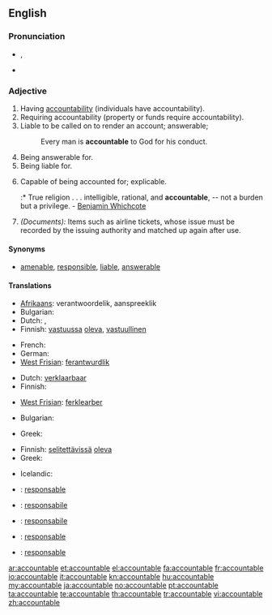 ==English==

===Pronunciation===
* {{IPA|/ʌˈkaʊntəbl̩/}}, {{SAMPA|/V"kaUnt@b@l/}}
* {{audio|En-us-accountable.ogg|Audio (US)}}

===Adjective===
{{en-adj}}

# Having [[accountability]] (individuals have accountability).
# Requiring accountability (property or funds require accountability).
# Liable to be called on to render an account; answerable;
#: Every man is '''accountable''' to God for his conduct.
# Being answerable for.
# Being liable for.
# {{rare}} Capable of being accounted for; explicable.
#:* True religion . . . intelligible, rational, and '''accountable''', -- not a burden but a privilege. - [[w:Benjamin Whichcote|Benjamin Whichcote]]
# ''(Documents):'' Items such as airline tickets, whose issue must be recorded by the issuing authority and matched up again after use.

====Synonyms====
* [[amenable]], [[responsible]], [[liable]], [[answerable]]

====Translations====
{{trans-top|Having accountability}}
* [[Afrikaans]]: verantwoordelik, aanspreeklik
* Bulgarian: {{t|bg|отговорен}}
* Dutch: {{t+|nl|verantwoordelijk}}, {{t+|nl|aansprakelijk}}
* Finnish: [[vastuussa]] [[oleva]], [[vastuullinen]]
{{trans-mid}}
* French: {{t+|fr|responsable}}
* German: {{t+|de|verantwortlich}}
* [[West Frisian]]: [[ferantwurdlik]]
{{trans-bottom}}

{{trans-top|Requiring accountability}}
* Dutch: [[verklaarbaar]]
* Finnish: {{t+|fi|vastuullinen}}
{{trans-mid}}
* [[West Frisian]]: [[ferklearber]]
{{trans-bottom}}

{{trans-top|Liable to be called on to render an account}}
* Bulgarian: {{t|bg|подотчетен}}
{{trans-mid}}
* Greek: {{t+|el|υπόλογος}}
{{trans-bottom}}

{{trans-top|Capable of being accounted for; explicable}}
* Finnish: [[selitettävä|selitettävissä]] [[oleva]]
* Greek: {{t|el|ευεξήγητος}}
{{trans-mid}}
* Icelandic: {{t|is|skýranlegur|m}}
{{trans-bottom}}

{{trans-top|Items such as airline tickets, whose issue must be recorded by the issuing authority and matched up again after use}}
{{trans-mid}}
{{trans-bottom}}

{{checktrans-top}}
* {{ttbc|Catalan}}: [[responsable]]
* {{ttbc|Interlingua}}: [[responsabile]]
{{trans-mid}}
* {{ttbc|it}}: [[responsabile]]
* {{ttbc|pt}}: [[responsable]]
* {{ttbc|es}}: [[responsable]]
{{trans-bottom}}

[[ar:accountable]]
[[et:accountable]]
[[el:accountable]]
[[fa:accountable]]
[[fr:accountable]]
[[io:accountable]]
[[it:accountable]]
[[kn:accountable]]
[[hu:accountable]]
[[my:accountable]]
[[ja:accountable]]
[[no:accountable]]
[[pt:accountable]]
[[ta:accountable]]
[[te:accountable]]
[[th:accountable]]
[[tr:accountable]]
[[vi:accountable]]
[[zh:accountable]]